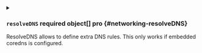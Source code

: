 
<details className="config-field" data-expandable="true">
<summary>

### `resolveDNS` <span className="config-field-required" data-required="false">required</span> <span className="config-field-type">object[]</span> <span className="config-field-default"></span> <span className="config-field-enum"></span> <span data-pro="true" className="config-field-pro">pro</span> {#networking-resolveDNS}

ResolveDNS allows to define extra DNS rules. This only works if embedded coredns is configured.

</summary>




<details className="config-field" data-expandable="false" open>
<summary>

#### `hostname` <span className="config-field-required" data-required="false">required</span> <span className="config-field-type">string</span> <span className="config-field-default"></span> <span className="config-field-enum"></span> <span data-pro="false" className="config-field-pro">pro</span> {#networking-resolveDNS-hostname}

Hostname is the hostname within the vCluster that should be resolved from.

</summary>



</details>



<details className="config-field" data-expandable="false" open>
<summary>

#### `service` <span className="config-field-required" data-required="false">required</span> <span className="config-field-type">string</span> <span className="config-field-default"></span> <span className="config-field-enum"></span> <span data-pro="false" className="config-field-pro">pro</span> {#networking-resolveDNS-service}

Service is the virtual cluster service that should be resolved from.

</summary>



</details>



<details className="config-field" data-expandable="false" open>
<summary>

#### `namespace` <span className="config-field-required" data-required="false">required</span> <span className="config-field-type">string</span> <span className="config-field-default"></span> <span className="config-field-enum"></span> <span data-pro="false" className="config-field-pro">pro</span> {#networking-resolveDNS-namespace}

Namespace is the virtual cluster namespace that should be resolved from.

</summary>



</details>



<details className="config-field" data-expandable="true">
<summary>

#### `target` <span className="config-field-required" data-required="false">required</span> <span className="config-field-type">object</span> <span className="config-field-default"></span> <span className="config-field-enum"></span> <span data-pro="false" className="config-field-pro">pro</span> {#networking-resolveDNS-target}

Target is the DNS target that should get mapped to

</summary>




<details className="config-field" data-expandable="false" open>
<summary>

##### `hostname` <span className="config-field-required" data-required="false">required</span> <span className="config-field-type">string</span> <span className="config-field-default"></span> <span className="config-field-enum"></span> <span data-pro="false" className="config-field-pro">pro</span> {#networking-resolveDNS-target-hostname}

Hostname to use as a DNS target

</summary>



</details>



<details className="config-field" data-expandable="false" open>
<summary>

##### `ip` <span className="config-field-required" data-required="false">required</span> <span className="config-field-type">string</span> <span className="config-field-default"></span> <span className="config-field-enum"></span> <span data-pro="false" className="config-field-pro">pro</span> {#networking-resolveDNS-target-ip}

IP to use as a DNS target

</summary>



</details>



<details className="config-field" data-expandable="false" open>
<summary>

##### `hostService` <span className="config-field-required" data-required="false">required</span> <span className="config-field-type">string</span> <span className="config-field-default"></span> <span className="config-field-enum"></span> <span data-pro="false" className="config-field-pro">pro</span> {#networking-resolveDNS-target-hostService}

HostService to target, format is hostNamespace/hostService

</summary>



</details>



<details className="config-field" data-expandable="false" open>
<summary>

##### `hostNamespace` <span className="config-field-required" data-required="false">required</span> <span className="config-field-type">string</span> <span className="config-field-default"></span> <span className="config-field-enum"></span> <span data-pro="false" className="config-field-pro">pro</span> {#networking-resolveDNS-target-hostNamespace}

HostNamespace to target

</summary>



</details>



<details className="config-field" data-expandable="false" open>
<summary>

##### `vClusterService` <span className="config-field-required" data-required="false">required</span> <span className="config-field-type">string</span> <span className="config-field-default"></span> <span className="config-field-enum"></span> <span data-pro="false" className="config-field-pro">pro</span> {#networking-resolveDNS-target-vClusterService}

VClusterService format is hostNamespace/vClusterName/vClusterNamespace/vClusterService

</summary>



</details>


</details>


</details>
